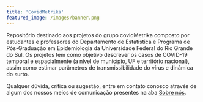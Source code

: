 ```yaml
---
title: 'CovidMetrika'
featured_image: /images/banner.png
---
```


Repositório destinado aos projetos do grupo covidMetrika composto por estudantes e professores do Departamento de Estatística e Programa de Pós-Graduação em Epidemiologia da Universidade Federal do Rio Grande do Sul. Os projetos tem como objetivo descrever os casos de COVID-19 temporal e espacialmente (a nível de município, UF e território nacional), assim como estimar parâmetros de transmissibilidade do vírus e dinâmica do surto.
    
Qualquer dúvida, crítica ou sugestão, entre em contato conosco através de algum dos nossos meios de comunicação presentes na aba [Sobre nós](https://www.ufrgs.br/covidmetrika/about/index.html).